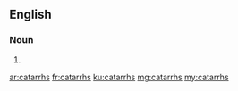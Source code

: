 ==English==

===Noun===
{{head|en|plural}}

# {{plural of|catarrh|lang=en}}

[[ar:catarrhs]]
[[fr:catarrhs]]
[[ku:catarrhs]]
[[mg:catarrhs]]
[[my:catarrhs]]